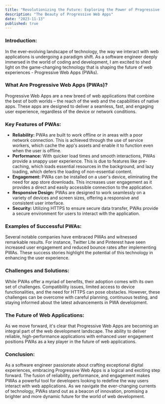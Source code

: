 ```yaml
---
title: "Revolutionizing the Future: Exploring the Power of Progressive Web Apps (PWAs)"
description: "The Beauty of Progressive Web Apps"
date: "2023-11-13"
published: true
---
```


<h3>Introduction:</h3>
<p>
  In the ever-evolving landscape of technology, the way we interact with web
  applications is undergoing a paradigm shift. As a software engineer deeply
  immersed in the world of coding and development, I am excited to shed light on
  the game-changing technology that is shaping the future of web experiences -
  Progressive Web Apps (PWAs).
</p>

<h3>What Are Progressive Web Apps (PWAs)?</h3>
<p>
  Progressive Web Apps are a new breed of web applications that combine the best
  of both worlds – the reach of the web and the capabilities of native apps.
  These apps are designed to deliver a seamless, fast, and engaging user
  experience, regardless of the device or network conditions.
</p>

<h3>Key Features of PWAs:</h3>

<ul>
  <li>
    <strong>Reliability:</strong>
    PWAs are built to work offline or in areas with a poor network connection. This
    is achieved through the use of service workers, which cache the app's assets
    and enable it to function even when the user is offline.
  </li>
  <li>
    <strong>Performance:</strong>
    With quicker load times and smooth interactions, PWAs provide a snappy user experience.
    This is due to features like pre-caching, which loads essential resources in
    the background, and lazy loading, which defers the loading of non-essential content.
  </li>
  <li>
    <strong>Engagement:</strong>
    PWAs can be installed on a user's device, eliminating the need for app store
    downloads. This increases user engagement as it provides a direct and easily
    accessible connection to the application.
  </li>
  <li>
    <strong>Responsive Design:</strong>
    PWAs are designed to work seamlessly on a variety of devices and screen sizes,
    offering a responsive and consistent user interface.
  </li>
  <li>
    <strong>Security:</strong>
    Utilizing HTTPS to ensure secure data transfer, PWAs provide a secure environment
    for users to interact with the application.
  </li>
</ul>
<h3>Examples of Successful PWAs:</h3>
<p>
  Several notable companies have embraced PWAs and witnessed remarkable results.
  For instance, Twitter Lite and Pinterest have seen increased user engagement
  and reduced bounce rates after implementing PWAs. These success stories
  highlight the potential of this technology in enhancing the user experience.
</p>

<h3>Challenges and Solutions:</h3>
<p>
  While PWAs offer a myriad of benefits, their adoption comes with its own set
  of challenges. Compatibility issues, limited access to device functionalities,
  and the need for HTTPS can pose obstacles. However, these challenges can be
  overcome with careful planning, continuous testing, and staying informed about
  the latest advancements in PWA development.
</p>

<h3>The Future of Web Applications:</h3>
<p>
  As we move forward, it's clear that Progressive Web Apps are becoming an
  integral part of the web development landscape. The ability to deliver
  reliable, high-performance applications with enhanced user engagement
  positions PWAs as a key player in the future of web applications.
</p>

<h3>Conclusion:</h3>
<p>
  As a software engineer passionate about crafting exceptional digital
  experiences, embracing Progressive Web Apps is a logical and exciting step
  forward. The fusion of reliability, performance, and engagement makes PWAs a
  powerful tool for developers looking to redefine the way users interact with
  web applications. As we navigate the ever-changing currents of technology,
  PWAs stand out as a beacon of innovation, promising a brighter and more
  dynamic future for the world of web development.
</p>
